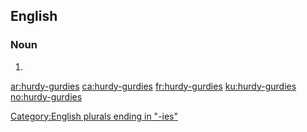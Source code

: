 ==English==

===Noun===
{{head|en|noun plural form}}

# {{plural of|hurdy-gurdy|lang=en}}

[[Category:English plurals ending in "-ies"]]

[[ar:hurdy-gurdies]]
[[ca:hurdy-gurdies]]
[[fr:hurdy-gurdies]]
[[ku:hurdy-gurdies]]
[[no:hurdy-gurdies]]